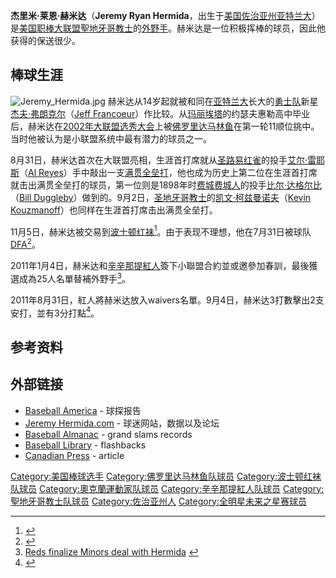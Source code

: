 {{Link style|time=2015-12-13T14:01:46+00:00}}
{{Infobox MLB player
| name        = 杰里米·赫米达<br />Jeremy Hermida
| image       =Jeremy Hermida on April 8, 2012.jpg
| width       = 240
| caption     = 
| team        = 聖地牙哥教士
| number      = 47
| position    = 左外野手
| birthdate   = {{birth date and age|1984|1|30}}
| birthplace  = [[亚特兰大|亚特兰大]], [[佐治亚州|佐治亚州]]
| bats        = 左
| throws      = 右
| debutdate   = 8月31日
| debutyear   = 2005年
| debutteam   = 佛罗里达马林鱼
| statyear    = 2012年4月17日
| stat1label  = [[打击率|打击率]]
| stat1value  = .257
| stat2label  = [[全垒打|全垒打]]
| stat2value  = 65
| stat3label  = [[打点|打点]]
| stat3value  = 250
| teams       = <nowiki></nowiki>
*[[佛罗里达马林鱼|佛罗里达马林鱼]] （{{MLBy|2005年}}－{{MLBy|2009年}}）
*[[波士顿红袜|波士顿红袜]] （{{MLBy|2010年}}）
*[[奧克蘭運動家|奧克蘭運動家]]  （{{MLBy|2010年}}）
*[[辛辛那提紅人|辛辛那提紅人]]  （{{MLBy|2011年}}－至今）
*[[聖地牙哥教士|聖地牙哥教士]] （{{MLBy|2011年}}－至今）
}}

'''杰里米·莱恩·赫米达'''（'''Jeremy Ryan Hermida'''，{{bd|1984年|1月30日|||Hermida, Jeremy}}出生于[[美国|美国]][[佐治亚州|佐治亚州]][[亚特兰大|亚特兰大]]）是[[美国职棒大联盟|美国职棒大联盟]][[聖地牙哥教士|聖地牙哥教士]]的[[外野手|外野手]]。赫米达是一位积极挥棒的球员，因此他获得的保送很少。

== 棒球生涯 ==
[[Image:Jeremy_Hermida.jpg|thumb]]
赫米达从14岁起就被和同在[[亚特兰大|亚特兰大]]长大的[[亚特兰大勇士|勇士队]]新星[[杰夫·弗朗克尔|杰夫·弗朗克尔]]（[[:en:Jeff_Francoeur|Jeff Francoeur]]）作比较。从[[玛丽埃塔_(佐治亚州)|玛丽埃塔]]的约瑟夫惠勒高中毕业后，赫米达在[[2002年美国职棒大联盟选秀|2002年大联盟选秀大会]]上被[[佛罗里达马林鱼|佛罗里达马林鱼]]在第一轮11顺位挑中。当时他被认为是小联盟系统中最有潜力的球员之一。

{{MLBy|2005年}}8月31日，赫米达首次在大联盟亮相，生涯首打席就从[[圣路易红雀|圣路易红雀]]的投手[[艾尔·雷耶斯|艾尔·雷耶斯]]（[[:en:Al_Reyes|Al Reyes]]）手中敲出一支[[满贯全垒打|满贯全垒打]]，他也成为历史上第二位在生涯首打席就击出满贯全垒打的球员，第一位则是1898年时[[费城费城人|费城费城人]]的投手[[比尔·达格尔比|比尔·达格尔比]]（[[:en:Bill_Duggleby|Bill Duggleby]]）做到的。{{MLBy|2006年}}9月2日，[[圣地牙哥教士|圣地牙哥教士]]的[[凯文·柯兹曼诺夫|凯文·柯兹曼诺夫]]（[[:en:Kevin_Kouzmanoff|Kevin Kouzmanoff]]）也同样在生涯首打席击出满贯全垒打。

{{MLBy|2009年}}11月5日，赫米达被交易到[[波士顿红袜|波士顿红袜]]<ref>{{cite web | url = http://mlb.mlb.com/news/article.jsp?ymd=20091105&content_id=7628388&vkey=news_bos&fext=.jsp&c_id=bos | title = Marlins send Hermida to Red Sox | date = 2009-11-05 | accessdate = 2009-11-10 | work = [[MLB.com|MLB.com]] | author = Joe Frisaro}}</ref>。由于表现不理想，他在{{MLBy|2010年}}7月31日被球队[[指定派遣|DFA]]<ref>{{cite web | url = http://www.boston.com/sports/baseball/redsox/extras/extra_bases/2010/07/kalish_richards.html | title = Kalish, Richardson on the way; Hermida out | author = Peter Abraham | date = 2010-07-31 | accessdate = 2010-08-03 | publisher = boston.com | archive-date = 2010-09-02 | archive-url = https://web.archive.org/web/20100902074605/http://www.boston.com/sports/baseball/redsox/extras/extra_bases/2010/07/kalish_richards.html | dead-url = no }}</ref>。

2011年1月4日，赫米达和[[辛辛那提紅人|辛辛那提紅人]]簽下小聯盟合約並或邀參加春訓，最後獲選成為25人名單替補外野手<ref>[http://cincinnati.reds.mlb.com/news/article.jsp?ymd=20110103&content_id=16385318&vkey=news_cin&c_id=cin Reds finalize Minors deal with Hermida] {{webarchive|url=https://web.archive.org/web/20120324194040/http://cincinnati.reds.mlb.com/news/article.jsp?ymd=20110103&content_id=16385318&vkey=news_cin&c_id=cin |date=2012-03-24 }}</ref>。

2011年8月31日，紅人將赫米达放入waivers名單。9月4日，赫米达3打數擊出2支安打，並有3分打點<ref>{{cite web |url=http://cincinnati.com/blogs/reds/2011/08/31/padres-claim-hermida/ |title=存档副本 |accessdate=2012-10-14  |deadurl=yes |archiveurl=https://web.archive.org/web/20121006203449/http://cincinnati.com/blogs/reds/2011/08/31/padres-claim-hermida/ |archivedate=2012-10-06 }}</ref>。

==参考资料==
{{reflist}}

==外部链接==
{{Commonscat|Jeremy Hermida}}
{{baseballstats |mlb=435181 |espn=6199 |br=h/hermije01 |fangraphs=7208 |cube=H/Jeremy-Hermida}}
*[http://www.baseballamerica.com/today/features/03top10s/marlins.html Baseball America] {{Wayback|url=http://www.baseballamerica.com/today/features/03top10s/marlins.html |date=20160303192135 }} - 球探报告
*[http://www.jeremyhermida.com Jeremy Hermida.com] {{Wayback|url=http://www.jeremyhermida.com/ |date=20190822111150 }} - 球迷网站，数据以及论坛
*[http://www.baseball-almanac.com/recbooks/rb_grsl.shtml Baseball Almanac] {{Wayback|url=http://www.baseball-almanac.com/recbooks/rb_grsl.shtml |date=20081028180040 }} - grand slams records
*[https://web.archive.org/web/20060207083121/http://www.baseballlibrary.com/baseballlibrary/features/flashbacks/06_25_1968.stm Baseball Library] - flashbacks
*[http://www.canada.com/sports/baseball/story.html?id=e695f0a8-a0d8-4de6-a30b-911a9cabdf8e Canadian Press] {{Wayback|url=http://www.canada.com/sports/baseball/story.html?id=e695f0a8-a0d8-4de6-a30b-911a9cabdf8e |date=20070929095908 }} - article

{{DEFAULTSORT:Hermida, Jeremy}}
[[Category:美国棒球选手|Category:美国棒球选手]]
[[Category:佛罗里达马林鱼队球员|Category:佛罗里达马林鱼队球员]]
[[Category:波士顿红袜队球员|Category:波士顿红袜队球员]]
[[Category:奧克蘭運動家队球员|Category:奧克蘭運動家队球员]]
[[Category:辛辛那提紅人队球员|Category:辛辛那提紅人队球员]]
[[Category:聖地牙哥教士队球员|Category:聖地牙哥教士队球员]]
[[Category:佐治亚州人|Category:佐治亚州人]]
[[Category:全明星未来之星赛球员|Category:全明星未来之星赛球员]]